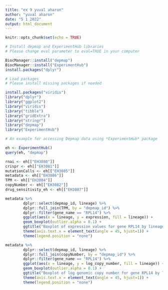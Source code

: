 ```yaml
---
title: "ex 9 yuval aharon"
author: "yuval aharon"
date: "5 1 2022"
output: html_document
---
```


```r
knitr::opts_chunk$set(echo = TRUE)
```

```r
# Install depmap and ExperimentHub libraries
# Please change eval parameter to eval=TRUE in your computer

BiocManager::install("depmap")
BiocManager::install("ExperimentHub")
install.packages("dplyr")
```

```r
# Load packages
# Please install missing packages if needed

install.packages("viridis")
library("dplyr")
library("ggplot2")
library("viridis")
library("tibble")
library("gridExtra")
library("stringr")
library("depmap")
library("ExperimentHub")
```

```r
# An example for accessing Depmap data using *ExperimentHub* package 

eh <- ExperimentHub()
query(eh, "depmap")

rnai <- eh[["EH3080"]]
crispr <- eh[["EH3081"]]
mutationCalls <- eh[["EH3085"]]
metadata <- eh[["EH3086"]]
TPM <- eh[["EH3084"]]
copyNumber <- eh[["EH3082"]]
drug_sensitivity_eh <- eh[["EH3087"]]
```

```r
metadata %>%
        dplyr::select(depmap_id, lineage) %>%
        dplyr::full_join(TPM, by = "depmap_id") %>%
        dplyr::filter(gene_name == "RPL14") %>%
        ggplot(aes(x = lineage, y = expression, fill = lineage)) +
        geom_boxplot(outlier.alpha = 0.1) +
        ggtitle("Boxplot of expression values for gene RPL14 by lineage") +
        theme(axis.text.x = element_text(angle = 45, hjust=1)) +
        theme(legend.position = "none")
```





```r
metadata %>%
        dplyr::select(depmap_id, lineage) %>%
        dplyr::full_join(copyNumber, by = "depmap_id") %>%
        dplyr::filter(gene_name == "RPL14") %>%
        ggplot(aes(x = lineage, y = log_copy_number, fill = lineage)) +
        geom_boxplot(outlier.alpha = 0.1) +
        ggtitle("Boxplot of log genomic copy number for gene RPL14 by lineage") +
        theme(axis.text.x = element_text(angle = 45, hjust=1)) +
        theme(legend.position = "none")
```


